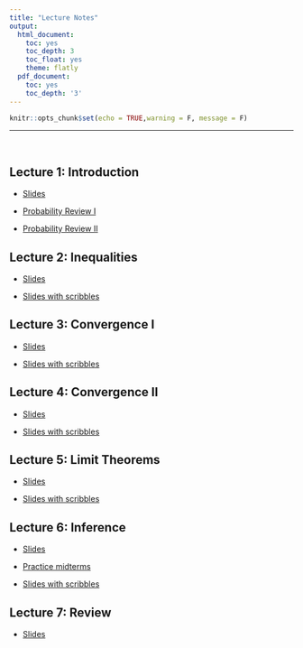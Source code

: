 ```yaml
---
title: "Lecture Notes"
output:
  html_document:
    toc: yes
    toc_depth: 3
    toc_float: yes
    theme: flatly
  pdf_document:
    toc: yes
    toc_depth: '3'
---
```


```r
knitr::opts_chunk$set(echo = TRUE,warning = F, message = F)
```

******

<br>

## Lecture 1: Introduction

* [Slides](https://drive.google.com/file/d/1DXhmaWxhydCKmgiEIwUvBnUmC51fetJ9/view?usp=sharing)

* [Probability Review I](https://drive.google.com/file/d/1CcavZMf0Lzu6TTaga6k8dzdBIfWQJ96B/view?usp=sharing)
* [Probability Review II](https://drive.google.com/file/d/1hA2L4Fg4C5lzUYjXoyFLcli4GjJ59xXa/view?usp=sharing)

## Lecture 2: Inequalities

* [Slides](https://drive.google.com/file/d/1uleYpoJT68laoOWOrx3gMtt9842JMgvB/view?usp=sharing)

* [Slides with scribbles](https://drive.google.com/file/d/1y55dTsWYrHEl2sHbKRsmHuvuMu43QoU0/view?usp=sharing)

## Lecture 3: Convergence I

* [Slides](https://drive.google.com/file/d/123SCNUwTaEr9yZXVxjEu0faCt9o4wp7o/view?usp=sharing)

* [Slides with scribbles](https://drive.google.com/file/d/1JOpNBijVZ0EmCHUmuzFoHQaNNcEz1NAH/view?usp=sharing)

## Lecture 4: Convergence II

* [Slides](https://drive.google.com/file/d/1wSChRCZYnjp10Yucs04C-lP2hDlKoZdJ/view?usp=sharing)

* [Slides with scribbles](https://drive.google.com/file/d/1E2bI9CDh0YH1IsOuIBAUHjz4D7XnOQHv/view?usp=sharing)

## Lecture 5: Limit Theorems

* [Slides](https://drive.google.com/file/d/1hDQIaF_nxdv6ImRsAm_iQHzDf6gKzaKg/view?usp=sharing)

* [Slides with scribbles](https://drive.google.com/file/d/1STxZlUEpxfh4zXpPbtEgd5tMMg6KrUk5/view?usp=sharing) 


## Lecture 6: Inference

* [Slides](STA2112_Lecture6_Inference_2024.pdf)

* [Practice midterms](https://drive.google.com/drive/folders/1ywgMNRm0hjVzzTXHyzvzKN4UTLz5Dg4p?usp=share_link)

* [Slides with scribbles](https://drive.google.com/file/d/18igSSldzFsHNyzjvrN2yOY5lH0cLkp08/view?usp=sharing)

## Lecture 7: Review

* [Slides](https://drive.google.com/file/d/1P4MO7-UTRKYp0QHolKJjG6g8TaVoM1jO/view?usp=sharing)

